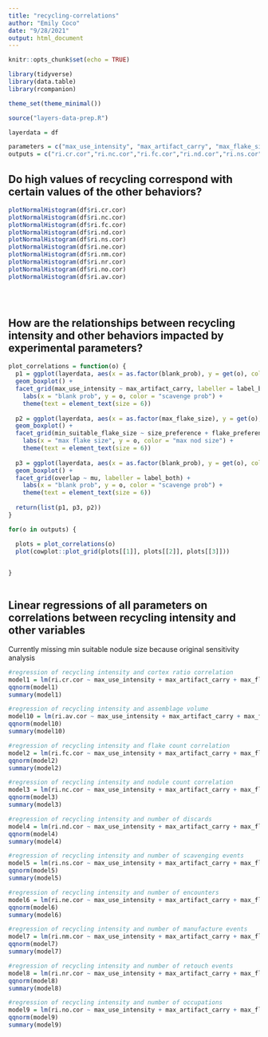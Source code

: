 ```yaml
---
title: "recycling-correlations"
author: "Emily Coco"
date: "9/28/2021"
output: html_document
---
```


```r
knitr::opts_chunk$set(echo = TRUE)

library(tidyverse)
library(data.table)
library(rcompanion)

theme_set(theme_minimal())

source("layers-data-prep.R")

layerdata = df

parameters = c("max_use_intensity", "max_artifact_carry", "max_flake_size","max_nodules_size", "blank_prob", "scavenge_prob", "overlap","mu", "size_preference", "flake_preference","min_suitable_flake_size", "strict_selection")
outputs = c("ri.cr.cor","ri.nc.cor","ri.fc.cor","ri.nd.cor","ri.ns.cor","ri.ne.cor","ri.nm.cor","ri.nr.cor","ri.no.cor","ri.av.cor")

```

## Do high values of recycling correspond with certain values of the other behaviors?
```r

plotNormalHistogram(df$ri.cr.cor)
plotNormalHistogram(df$ri.nc.cor)
plotNormalHistogram(df$ri.fc.cor)
plotNormalHistogram(df$ri.nd.cor)
plotNormalHistogram(df$ri.ns.cor) 
plotNormalHistogram(df$ri.ne.cor)
plotNormalHistogram(df$ri.nm.cor)
plotNormalHistogram(df$ri.nr.cor)
plotNormalHistogram(df$ri.no.cor)
plotNormalHistogram(df$ri.av.cor)


             
```


## How are the relationships between recycling intensity and other behaviors impacted by experimental parameters?
```r

plot_correlations = function(o) {
  p1 = ggplot(layerdata, aes(x = as.factor(blank_prob), y = get(o), color = as.factor(scavenge_prob))) +
  geom_boxplot() +
  facet_grid(max_use_intensity ~ max_artifact_carry, labeller = label_both) +
    labs(x = "blank prob", y = o, color = "scavenge prob") +
    theme(text = element_text(size = 6))
  
  p2 = ggplot(layerdata, aes(x = as.factor(max_flake_size), y = get(o), color = as.factor(max_nodules_size))) +
  geom_boxplot() +
  facet_grid(min_suitable_flake_size ~ size_preference + flake_preference + strict_selection, labeller = label_both) +
    labs(x = "max flake size", y = o, color = "max nod size") +
    theme(text = element_text(size = 6))
  
  p3 = ggplot(layerdata, aes(x = as.factor(blank_prob), y = get(o), color = as.factor(scavenge_prob))) +
  geom_boxplot() +
  facet_grid(overlap ~ mu, labeller = label_both) +
    labs(x = "blank prob", y = o, color = "scavenge prob") +
    theme(text = element_text(size = 6))
  
  return(list(p1, p3, p2))
}

for(o in outputs) {

  plots = plot_correlations(o)
  plot(cowplot::plot_grid(plots[[1]], plots[[2]], plots[[3]]))

  
}



```


## Linear regressions of all parameters on correlations between recycling intensity and other variables
Currently missing min suitable nodule size because original sensitivity analysis   

```r

#regression of recycling intensity and cortex ratio correlation
model1 = lm(ri.cr.cor ~ max_use_intensity + max_artifact_carry + max_flake_size + max_nodules_size + blank_prob + scavenge_prob + overlap + mu + size_preference + flake_preference + min_suitable_flake_size + strict_selection, data = layerdata)
qqnorm(model1)
summary(model1)

#regression of recycling intensity and assemblage volume
model10 = lm(ri.av.cor ~ max_use_intensity + max_artifact_carry + max_flake_size + max_nodules_size + blank_prob + scavenge_prob + overlap + mu + size_preference + flake_preference + min_suitable_flake_size + strict_selection, data = layerdata)
qqnorm(model10)
summary(model10)

#regression of recycling intensity and flake count correlation
model2 = lm(ri.fc.cor ~ max_use_intensity + max_artifact_carry + max_flake_size + max_nodules_size + blank_prob + scavenge_prob + overlap + mu + size_preference + flake_preference + min_suitable_flake_size + strict_selection, data = layerdata)
qqnorm(model2)
summary(model2)

#regression of recycling intensity and nodule count correlation
model3 = lm(ri.nc.cor ~ max_use_intensity + max_artifact_carry + max_flake_size + max_nodules_size + blank_prob + scavenge_prob + overlap + mu + size_preference + flake_preference + min_suitable_flake_size + strict_selection, data = layerdata)
qqnorm(model3)
summary(model3)

#regression of recycling intensity and number of discards
model4 = lm(ri.nd.cor ~ max_use_intensity + max_artifact_carry + max_flake_size + max_nodules_size + blank_prob + scavenge_prob + overlap + mu + size_preference + flake_preference + min_suitable_flake_size + strict_selection, data = layerdata)
qqnorm(model4)
summary(model4)

#regression of recycling intensity and number of scavenging events
model5 = lm(ri.ns.cor ~ max_use_intensity + max_artifact_carry + max_flake_size + max_nodules_size + blank_prob + scavenge_prob + overlap + mu + size_preference + flake_preference + min_suitable_flake_size + strict_selection, data = layerdata)
qqnorm(model5)
summary(model5)

#regression of recycling intensity and number of encounters
model6 = lm(ri.ne.cor ~ max_use_intensity + max_artifact_carry + max_flake_size + max_nodules_size + blank_prob + scavenge_prob + overlap + mu + size_preference + flake_preference + min_suitable_flake_size + strict_selection, data = layerdata)
qqnorm(model6)
summary(model6)

#regression of recycling intensity and number of manufacture events
model7 = lm(ri.nm.cor ~ max_use_intensity + max_artifact_carry + max_flake_size + max_nodules_size + blank_prob + scavenge_prob + overlap + mu + size_preference + flake_preference + min_suitable_flake_size + strict_selection, data = layerdata)
qqnorm(model7)
summary(model7)

#regression of recycling intensity and number of retouch events
model8 = lm(ri.nr.cor ~ max_use_intensity + max_artifact_carry + max_flake_size + max_nodules_size + blank_prob + scavenge_prob + overlap + mu + size_preference + flake_preference + min_suitable_flake_size + strict_selection, data = layerdata)
qqnorm(model8)
summary(model8)

#regression of recycling intensity and number of occupations
model9 = lm(ri.no.cor ~ max_use_intensity + max_artifact_carry + max_flake_size + max_nodules_size + blank_prob + scavenge_prob + overlap + mu + size_preference + flake_preference + min_suitable_flake_size + strict_selection, data = layerdata)
qqnorm(model9)
summary(model9)


```


